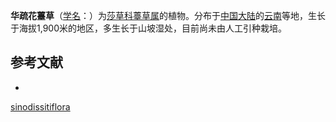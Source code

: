 {{Speciesbox
| name = 华疏花薹草
| status = 
| status_system = 
| image =
| genus = Carex
| species = sino-dissitiflora
| authority = Tang et Wang ex L. K. Dai
}}

'''华疏花薹草'''（[[学名|学名]]：{{lang|la|''Carex sino-dissitiflora''}}）为[[莎草科|莎草科]][[薹草属|薹草属]]的植物。分布于[[中国大陆|中国大陆]]的[[云南|云南]]等地，生长于海拔1,900米的地区，多生长于山坡湿处，目前尚未由人工引种栽培。

== 参考文献 ==
<div class="references-small">
* {{cite web| url =http://www.bioinfo.cn/db05/KmzwSpecies.php?action=view&id=25086| title =华疏花薹草| work =《中国高等植物数据库全库》| publisher =中国科学院微生物研究所| author =昆明植物研究所| accessdate =2009-02-25| deadurl =yes| archiveurl =https://web.archive.org/web/20160305050219/http://www.bioinfo.cn/db05/KmzwSpecies.php?action=view&id=25086| archivedate =2016-03-05}}
</div>
{{Taxonbar|from=Q10905842}}

{{DEFAULTSORT:Carex sinodissitiflora}}
[[Category:薹草属|sinodissitiflora]]


{{Carex-stub}}